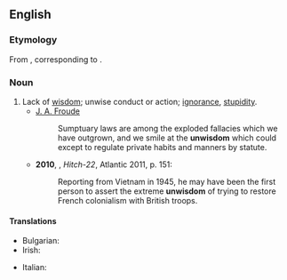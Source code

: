 ==English==

===Etymology===
From {{inh|en|ang|unwīsdōm}}, corresponding to {{affix|en|un-|wisdom}}.

===Noun===
{{en-noun|~}}

# Lack of [[wisdom]]; unwise conduct or action; [[ignorance]], [[stupidity]]. {{defdate|from 9th c.}}
#* [[w:James Anthony Froude|J. A. Froude]]
#*: Sumptuary laws are among the exploded fallacies which we have outgrown, and we smile at the '''unwisdom''' which could except to regulate private habits and manners by statute.
#* '''2010''', {{w|Christopher Hitchens}}, ''Hitch-22'', Atlantic 2011, p. 151:
#*: Reporting from Vietnam in 1945, he may have been the first person to assert the extreme '''unwisdom''' of trying to restore French colonialism with British troops.

====Translations====
{{trans-top|lack of wisdom}}
* Bulgarian: {{t+|bg|неблагоразу́мие|n|sc=Cyrl}}
* Irish: {{t|ga|aineagna|f}}
{{trans-mid}}
* Italian: {{t+|it|malaccortezza|f}}
{{trans-bottom}}